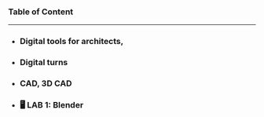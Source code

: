 ### **Table of Content**

---

- ### Digital tools for architects,
- ### Digital turns
- ### CAD, 3D CAD
- ### 🖥️ LAB 1: Blender
